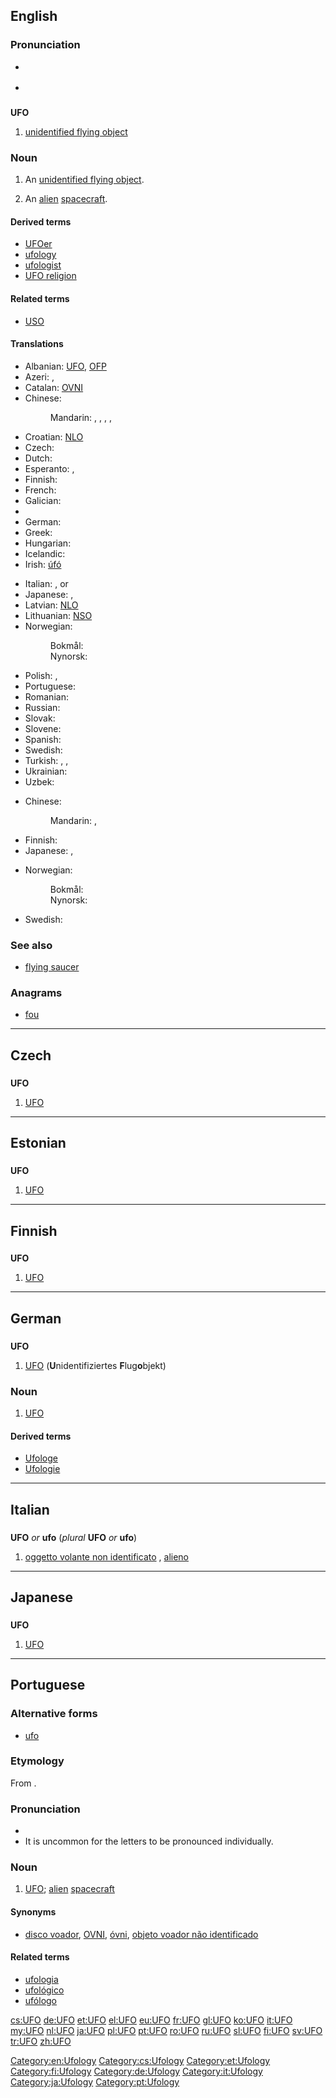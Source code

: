 {{also|ufo}}
==English==

===Pronunciation===
* {{a|UK}} {{IPA|/ju ɛf ˈəʊ/}}
* {{a|US}} {{IPA|/ju ɛf ˈoʊ/}}

==={{initialism}}===
'''UFO'''

# [[unidentified flying object]]

===Noun===
{{en-noun}}

# An [[unidentified flying object]].
# {{informal}} An [[alien]] [[spacecraft]].

====Derived terms====
* [[UFOer]]
* [[ufology]]
* [[ufologist]]
* [[UFO religion]]

====Related terms====
* [[USO]]

====Translations====
{{trans-top|an unidentified flying object}}
* Albanian: [[UFO]], [[OFP]]
* Azeri: {{t-|az|NUO}}, {{t-|az|UFO}}
* Catalan: [[OVNI]]
* Chinese:
*: Mandarin: {{t|cmn|不明飛行物|sc=Hani}}, {{t|cmn|不明飞行物|tr=bùmíng fēixíngwù|sc=Hani}}, {{t|cmn|飛碟|sc=Hani}}, {{t|cmn|飞碟|tr=fēidié|sc=Hani}}, {{t-|cmn|幽浮|tr=yōufú|sc=Hani}}
* Croatian: [[NLO]]
* Czech: {{t-|cs|UFO|n}}
* Dutch: {{t+|nl|ufo|m}}
* Esperanto: {{t-|eo|NIFO|xs=Esperanto}}, {{t|eo|nifo}}
* Finnish: {{t+|fi|UFO}}
* French: {{t+|fr|OVNI|m}}
* Galician: {{t+|gl|ovni|m}}
* {{trreq|Georgian}}
* German: {{t+|de|UFO|n}}
* Greek: {{t+|el|ΑΤΙΑ}}
* Hungarian: {{t-|hu|UFO}}
* Icelandic: {{t-|is|FFH}}
* Irish: [[úfó]]
{{trans-mid}}
* Italian: {{t+|it|UFO|m}}, {{t-|it|ufo|m}} or {{t+|it|OVNI}}
* Japanese: {{t+|ja|UFO|tr=Yūfō}}, {{t-|ja|未確認飛行物体|tr=[[みかくにんひこうぶったい]], mikakunin hikō buttai}}
* Latvian: [[NLO]]
* Lithuanian: [[NSO]]
* Norwegian:
*: Bokmål: {{t-|nb|ufo|m}}
*: Nynorsk: {{t-|nn|ufo|m}}
* Polish: {{t-|pl|NOL|m}}, {{t+|pl|UFO|n}}
* Portuguese: {{t+|pt|OVNI}}
* Romanian: {{t+|ro|OZN}}
* Russian: {{t+|ru|НЛО}}
* Slovak: {{t-|sk|UFO}}
* Slovene: {{t+|sl|NLP}}
* Spanish: {{t-|es|OVNI}}
* Swedish: {{t+|sv|ufo|n}}
* Turkish: {{t+|tr|UFO}}, {{t-|tr|ufo}}, {{t+|tr|uçan daire}}
* Ukrainian: {{t-|uk|НЛО|xs=Ukrainian}}
* Uzbek: {{t-|uz|NUJ}}
{{trans-bottom}}

{{trans-top|alien spacecraft}}
* Chinese:
*: Mandarin: {{t|cmn|飛碟|sc=Hani}}, {{t|cmn|飞碟|tr=fēidié|sc=Hani}}
* Finnish: {{t+|fi|ufo}}
* Japanese: {{t+|ja|UFO|tr=Yūfō}}, {{t+|ja|宇宙船|tr=uchūsen}}
{{trans-mid}}
* Norwegian:
*: Bokmål: {{t-|nb|ufo|m}}
*: Nynorsk: {{t-|nn|ufo|m}}
* Swedish: {{t+|sv|ufo|n}}
{{trans-bottom}}

===See also===
* [[flying saucer]]

===Anagrams===
* [[fou#English|fou]]

[[Category:en:Ufology]]

----

==Czech==

==={{initialism|Czech}}===
'''UFO'''

# [[#English|UFO]]

[[Category:cs:Ufology]]

----

==Estonian==

==={{initialism|Estonian}}===
'''UFO'''

# [[#English|UFO]]

[[Category:et:Ufology]]

----

==Finnish==

==={{initialism|Finnish}}===
'''UFO'''

# [[#English|UFO]] {{qualifier|unidentified flying object}}

[[Category:fi:Ufology]]

----

==German==

==={{initialism|German}}===
'''UFO'''

# [[#English|UFO]] ('''U'''nidentifiziertes '''F'''lug'''o'''bjekt)

===Noun===
{{de-noun|g=n|genitive=UFOs|plural=UFOs}}

# [[#English|UFO]]

====Derived terms====
* [[Ufologe]] {{m}}
* [[Ufologie]] {{f}}

[[Category:de:Ufology]]

----

==Italian==

==={{initialism|Italian}}===
'''UFO''' ''or'' '''ufo''' (''plural'' '''UFO''' ''or'' '''ufo''')

# [[oggetto volante non identificato]] {{m}}, [[alieno]] {{m}}

[[Category:it:Ufology]]

----

==Japanese==

==={{initialism|Japanese}}===
'''UFO'''

# [[#English|UFO]]

[[Category:ja:Ufology]]

----

==Portuguese==

===Alternative forms===
* [[ufo]]

===Etymology===
From {{etyl|en|pt}} {{term|UFO|lang=en}}.

===Pronunciation===
* {{IPA|/ˈu.fo/|lang=pt}}
* It is uncommon for the letters to be pronounced individually.

===Noun===
{{pt-noun|m|s}}

# [[#English|UFO]]; [[alien]] [[spacecraft]]

====Synonyms====
* [[disco voador]], [[OVNI]], [[óvni]], [[objeto voador não identificado]]

====Related terms====
* [[ufologia]]
* [[ufológico]]
* [[ufólogo]]

[[Category:pt:Ufology]]

[[cs:UFO]]
[[de:UFO]]
[[et:UFO]]
[[el:UFO]]
[[eu:UFO]]
[[fr:UFO]]
[[gl:UFO]]
[[ko:UFO]]
[[it:UFO]]
[[my:UFO]]
[[nl:UFO]]
[[ja:UFO]]
[[pl:UFO]]
[[pt:UFO]]
[[ro:UFO]]
[[ru:UFO]]
[[sl:UFO]]
[[fi:UFO]]
[[sv:UFO]]
[[tr:UFO]]
[[zh:UFO]]